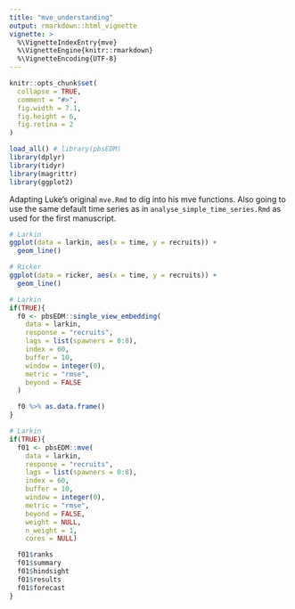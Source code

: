 ```yaml
---
title: "mve_understanding"
output: rmarkdown::html_vignette
vignette: >
  %\VignetteIndexEntry{mve}
  %\VignetteEngine{knitr::rmarkdown}
  %\VignetteEncoding{UTF-8}
---
```


```r
knitr::opts_chunk$set(
  collapse = TRUE,
  comment = "#>",
  fig.width = 7.1,
  fig.height = 6,
  fig.retina = 2
)
```

```r
load_all() # library(pbsEDM)
library(dplyr)
library(tidyr)
library(magrittr)
library(ggplot2)
```

Adapting Luke's original `mve.Rmd` to dig into his mve functions. Also going to
use the same default time series as in `analyse_simple_time_series.Rmd` as used
for the first manuscript.

```r
# Larkin
ggplot(data = larkin, aes(x = time, y = recruits)) +
  geom_line()

# Ricker
ggplot(data = ricker, aes(x = time, y = recruits)) +
  geom_line()

```

```r
# Larkin
if(TRUE){
  f0 <- pbsEDM::single_view_embedding(
    data = larkin,
    response = "recruits",
    lags = list(spawners = 0:8),
    index = 60,
    buffer = 10,
    window = integer(0),
    metric = "rmse",
    beyond = FALSE
  )

  f0 %>% as.data.frame()
}

# Larkin
if(TRUE){
  f01 <- pbsEDM::mve(
    data = larkin,
    response = "recruits",
    lags = list(spawners = 0:8),
    index = 60,
    buffer = 10,
    window = integer(0),
    metric = "rmse",
    beyond = FALSE,
    weight = NULL,
    n_weight = 1,
    cores = NULL)

  f01$ranks
  f01$summary
  f01$hindsight
  f01$results
  f01$forecast
}
```
